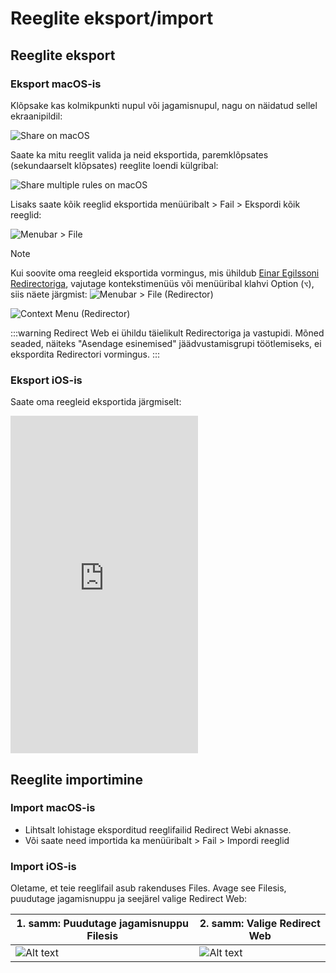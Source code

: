 # Reeglite eksport/import

## Reeglite eksport

### Eksport macOS-is

Klõpsake kas kolmikpunkti nupul või jagamisnupul, nagu on näidatud sellel ekraanipildil:

![Share on macOS](/img/share-on-macos.png)

Saate ka mitu reeglit valida ja neid eksportida, paremklõpsates (sekundaarselt klõpsates) reeglite loendi külgribal:

![Share multiple rules on macOS](/img/multiselect-on-macos.png)

Lisaks saate kõik reeglid eksportida menüüribalt > Fail > Ekspordi kõik reeglid:

![Menubar > File](/img/menubar-file.png)

> [!NOTE]
> Kui soovite oma reegleid eksportida vormingus, mis ühildub [Einar Egilssoni Redirectoriga](https://einaregilsson.com/redirector/), vajutage kontekstimenüüs või menüüribal klahvi Option (`⌥`), siis näete järgmist:
> ![Menubar > File (Redirector)](/img/menubar-file-redirector.png)
>
> ![Context Menu (Redirector)](/img/context-menu-redirector.png)
>
> :::warning
> Redirect Web ei ühildu täielikult Redirectoriga ja vastupidi. Mõned seaded, näiteks "Asendage esinemised" jäädvustamisgrupi töötlemiseks, ei ekspordita Redirectori vormingus.
> :::

### Eksport iOS-is

Saate oma reegleid eksportida järgmiselt:

<iframe height="540" src="https://www.youtube.com/embed/uQ6-SLEMlT4" title="iOS Demo Video for exporting rules (YouTube)" frameborder="0" allow="accelerometer; autoplay; clipboard-write; encrypted-media; gyroscope; picture-in-picture; web-share" allowfullscreen></iframe>

## Reeglite importimine

### Import macOS-is

- Lihtsalt lohistage eksporditud reeglifailid Redirect Webi aknasse.
- Või saate need importida ka menüüribalt > Fail > Impordi reeglid

### Import iOS-is

Oletame, et teie reeglifail asub rakenduses Files. Avage see Filesis, puudutage jagamisnuppu ja seejärel valige Redirect Web:

| 1. samm: Puudutage jagamisnuppu Filesis | 2. samm: Valige Redirect Web          |
| ------------------------------------- | ------------------------------------- |
| ![Alt text](/img/files-share-ios.png) | ![Alt text](/img/share-sheet-ios.png) |